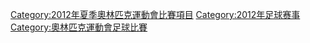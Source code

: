 {{Commonscat|Association football at the 2012 Summer Olympics}}

[[Category:2012年夏季奧林匹克運動會比賽項目|Category:2012年夏季奧林匹克運動會比賽項目]]
[[Category:2012年足球赛事|Category:2012年足球赛事]]
[[Category:奧林匹克運動會足球比賽|Category:奧林匹克運動會足球比賽]]